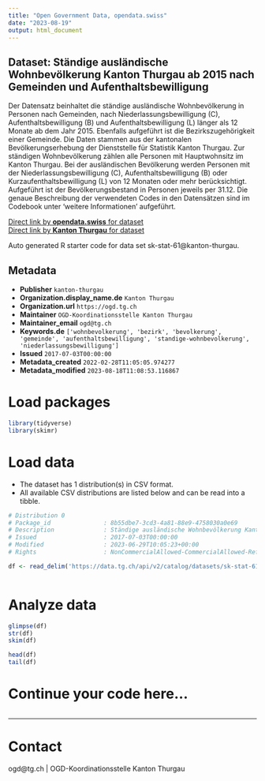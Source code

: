 ```yaml
---
title: "Open Government Data, opendata.swiss"
date: "2023-08-19"
output: html_document
---
```


## Dataset: Ständige ausländische Wohnbevölkerung Kanton Thurgau ab 2015 nach Gemeinden und Aufenthaltsbewilligung

Der Datensatz beinhaltet die ständige ausländische Wohnbevölkerung in Personen nach Gemeinden, nach Niederlassungsbewilligung (C), Aufenthaltsbewilligung (B) und Aufenthaltsbewilligung (L) länger als 12 Monate ab dem Jahr 2015. Ebenfalls aufgeführt ist die Bezirkszugehörigkeit einer Gemeinde.
Die Daten stammen aus der kantonalen Bevölkerungserhebung der Dienststelle für Statistik Kanton Thurgau. Zur ständigen Wohnbevölkerung zählen alle Personen mit Hauptwohnsitz im Kanton Thurgau. Bei der ausländischen Bevölkerung werden Personen mit der Niederlassungsbewilligung (C), Aufenthaltsbewilligung (B) oder Kurzaufenthaltsbewilligung (L) von 12 Monaten oder mehr berücksichtigt. Aufgeführt ist der Bevölkerungsbestand in Personen jeweils per 31.12. Die genaue Beschreibung der verwendeten Codes in den Datensätzen sind im Codebook unter 'weitere Informationen' aufgeführt.

[Direct link by **opendata.swiss** for dataset](https://opendata.swiss/de/dataset/standige-auslandische-wohnbevolkerung-kanton-thurgau-ab-2015-nach-gemeinden-und-aufenthaltsbewi)<br>
[Direct link by **Kanton Thurgau** for dataset](https://data.tg.ch/explore/dataset/sk-stat-61/)

Auto generated R starter code for data set sk-stat-61@kanton-thurgau.

## Metadata

- **Publisher** `kanton-thurgau`
- **Organization.display_name.de** `Kanton Thurgau`
- **Organization.url** `https://ogd.tg.ch`
- **Maintainer** `OGD-Koordinationsstelle Kanton Thurgau`
- **Maintainer_email** `ogd@tg.ch`
- **Keywords.de** `['wohnbevolkerung', 'bezirk', 'bevolkerung', 'gemeinde', 'aufenthaltsbewilligung', 'standige-wohnbevolkerung', 'niederlassungsbewilligung']`
- **Issued** `2017-07-03T00:00:00`
- **Metadata_created** `2022-02-28T11:05:05.974277`
- **Metadata_modified** `2023-08-18T11:08:53.116867`


# Load packages

```r

library(tidyverse)
library(skimr)

```

# Load data

-   The dataset has 1 distribution(s) in CSV format.
-   All available CSV distributions are listed below and can be read into a tibble.

```r

# Distribution 0
# Package_id               : 8b55dbe7-3cd3-4a81-88e9-4758030a0e69
# Description              : Ständige ausländische Wohnbevölkerung Kanton Thurgau ab 2015 nach Gemeinden und Aufenthaltsbewilligung (csv)
# Issued                   : 2017-07-03T00:00:00
# Modified                 : 2023-06-29T10:05:23+00:00
# Rights                   : NonCommercialAllowed-CommercialAllowed-ReferenceRequired

df <- read_delim('https://data.tg.ch/api/v2/catalog/datasets/sk-stat-61/exports/csv')



```

# Analyze data

```r

glimpse(df)
str(df)
skim(df)

head(df)
tail(df)

```

# Continue your code here...

```r

```

------------------------------------------------------------------------

# Contact

ogd@tg.ch | OGD-Koordinationsstelle Kanton Thurgau
